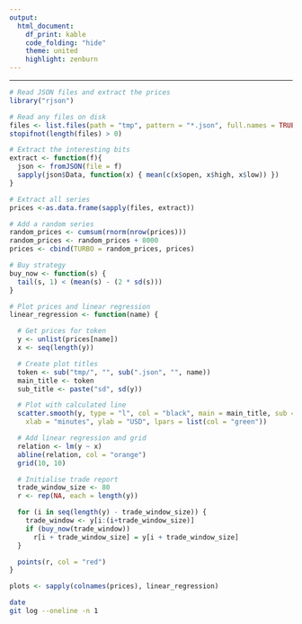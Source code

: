 ```yaml
---
output:
  html_document:
    df_print: kable
    code_folding: "hide"
    theme: united
    highlight: zenburn
---
```


---

```r
# Read JSON files and extract the prices
library("rjson")

# Read any files on disk
files <- list.files(path = "tmp", pattern = "*.json", full.names = TRUE)
stopifnot(length(files) > 0)

# Extract the interesting bits
extract <- function(f){
  json <- fromJSON(file = f)
  sapply(json$Data, function(x) { mean(c(x$open, x$high, x$low)) })
}

# Extract all series
prices <-as.data.frame(sapply(files, extract))

# Add a random series
random_prices <- cumsum(rnorm(nrow(prices)))
random_prices <- random_prices + 8000
prices <- cbind(TURBO = random_prices, prices)

# Buy strategy
buy_now <- function(s) {
  tail(s, 1) < (mean(s) - (2 * sd(s)))
}

# Plot prices and linear regression
linear_regression <- function(name) {

  # Get prices for token
  y <- unlist(prices[name])
  x <- seq(length(y))

  # Create plot titles
  token <- sub("tmp/", "", sub(".json", "", name))
  main_title <- token
  sub_title <- paste("sd", sd(y))

  # Plot with calculated line
  scatter.smooth(y, type = "l", col = "black", main = main_title, sub = sub_title,
    xlab = "minutes", ylab = "USD", lpars = list(col = "green"))

  # Add linear regression and grid
  relation <- lm(y ~ x)
  abline(relation, col = "orange")
  grid(10, 10)

  # Initialise trade report
  trade_window_size <- 80
  r <- rep(NA, each = length(y))

  for (i in seq(length(y) - trade_window_size)) {
    trade_window <- y[i:(i+trade_window_size)]
    if (buy_now(trade_window))
      r[i + trade_window_size] = y[i + trade_window_size]
  }

  points(r, col = "red")
}

plots <- sapply(colnames(prices), linear_regression)
```

```bash
date
git log --oneline -n 1
```
